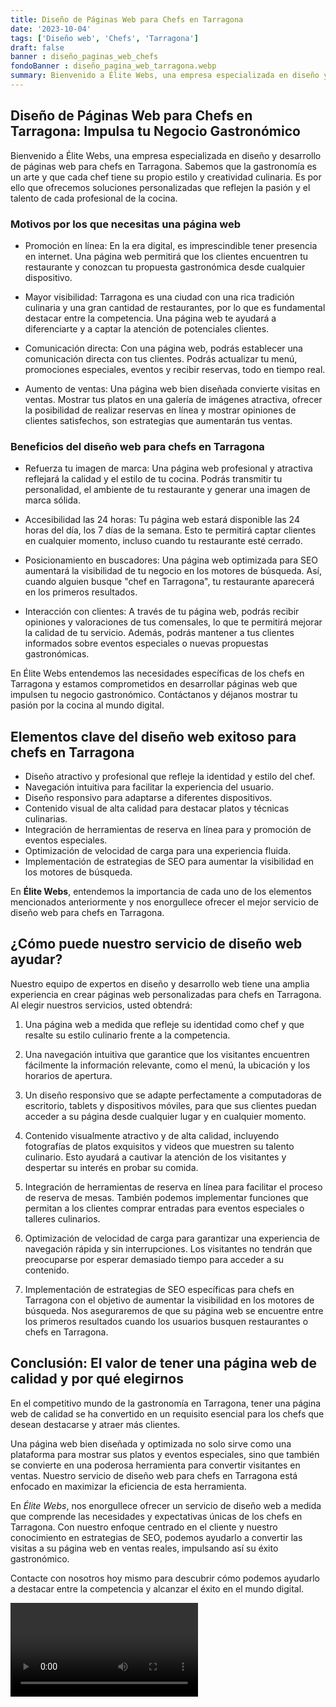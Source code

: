 ```yaml
---
title: Diseño de Páginas Web para Chefs en Tarragona
date: '2023-10-04'
tags: ['Diseño web', 'Chefs', 'Tarragona']
draft: false
banner : diseño_paginas_web_chefs
fondoBanner : diseño_pagina_web_tarragona.webp
summary: Bienvenido a Élite Webs, una empresa especializada en diseño y desarrollo de páginas web para chefs en Tarragona. Sabemos que la gastronomía es un arte y que cada chef tiene su propio estilo y creatividad culinaria. Es por ello que ofrecemos soluciones personalizadas que reflejen la pasión y el talento de cada profesional de la cocina.
---
```


## Diseño de Páginas Web para Chefs en Tarragona: Impulsa tu Negocio Gastronómico

Bienvenido a Élite Webs, una empresa especializada en diseño y desarrollo de páginas web para chefs en Tarragona. Sabemos que la gastronomía es un arte y que cada chef tiene su propio estilo y creatividad culinaria. Es por ello que ofrecemos soluciones personalizadas que reflejen la pasión y el talento de cada profesional de la cocina.

### Motivos por los que necesitas una página web

- Promoción en línea: En la era digital, es imprescindible tener presencia en internet. Una página web permitirá que los clientes encuentren tu restaurante y conozcan tu propuesta gastronómica desde cualquier dispositivo.

- Mayor visibilidad: Tarragona es una ciudad con una rica tradición culinaria y una gran cantidad de restaurantes, por lo que es fundamental destacar entre la competencia. Una página web te ayudará a diferenciarte y a captar la atención de potenciales clientes.

- Comunicación directa: Con una página web, podrás establecer una comunicación directa con tus clientes. Podrás actualizar tu menú, promociones especiales, eventos y recibir reservas, todo en tiempo real.

- Aumento de ventas: Una página web bien diseñada convierte visitas en ventas. Mostrar tus platos en una galería de imágenes atractiva, ofrecer la posibilidad de realizar reservas en línea y mostrar opiniones de clientes satisfechos, son estrategias que aumentarán tus ventas.

### Beneficios del diseño web para chefs en Tarragona

- Refuerza tu imagen de marca: Una página web profesional y atractiva reflejará la calidad y el estilo de tu cocina. Podrás transmitir tu personalidad, el ambiente de tu restaurante y generar una imagen de marca sólida.

- Accesibilidad las 24 horas: Tu página web estará disponible las 24 horas del día, los 7 días de la semana. Esto te permitirá captar clientes en cualquier momento, incluso cuando tu restaurante esté cerrado.

- Posicionamiento en buscadores: Una página web optimizada para SEO aumentará la visibilidad de tu negocio en los motores de búsqueda. Así, cuando alguien busque "chef en Tarragona", tu restaurante aparecerá en los primeros resultados.

- Interacción con clientes: A través de tu página web, podrás recibir opiniones y valoraciones de tus comensales, lo que te permitirá mejorar la calidad de tu servicio. Además, podrás mantener a tus clientes informados sobre eventos especiales o nuevas propuestas gastronómicas.

En Élite Webs entendemos las necesidades específicas de los chefs en Tarragona y estamos comprometidos en desarrollar páginas web que impulsen tu negocio gastronómico. Contáctanos y déjanos mostrar tu pasión por la cocina al mundo digital.

<GifSeo />

<Cta />

## Elementos clave del diseño web exitoso para chefs en Tarragona

- Diseño atractivo y profesional que refleje la identidad y estilo del chef.
- Navegación intuitiva para facilitar la experiencia del usuario.
- Diseño responsivo para adaptarse a diferentes dispositivos.
- Contenido visual de alta calidad para destacar platos y técnicas culinarias.
- Integración de herramientas de reserva en línea para y promoción de eventos especiales.
- Optimización de velocidad de carga para una experiencia fluida.
- Implementación de estrategias de SEO para aumentar la visibilidad en los motores de búsqueda.

En **Élite Webs**, entendemos la importancia de cada uno de los elementos mencionados anteriormente y nos enorgullece ofrecer el mejor servicio de diseño web para chefs en Tarragona.

## ¿Cómo puede nuestro servicio de diseño web ayudar?

Nuestro equipo de expertos en diseño y desarrollo web tiene una amplia experiencia en crear páginas web personalizadas para chefs en Tarragona. Al elegir nuestros servicios, usted obtendrá:

1. Una página web a medida que refleje su identidad como chef y que resalte su estilo culinario frente a la competencia.

2. Una navegación intuitiva que garantice que los visitantes encuentren fácilmente la información relevante, como el menú, la ubicación y los horarios de apertura.

3. Un diseño responsivo que se adapte perfectamente a computadoras de escritorio, tablets y dispositivos móviles, para que sus clientes puedan acceder a su página desde cualquier lugar y en cualquier momento.

4. Contenido visualmente atractivo y de alta calidad, incluyendo fotografías de platos exquisitos y videos que muestren su talento culinario. Esto ayudará a cautivar la atención de los visitantes y despertar su interés en probar su comida.

5. Integración de herramientas de reserva en línea para facilitar el proceso de reserva de mesas. También podemos implementar funciones que permitan a los clientes comprar entradas para eventos especiales o talleres culinarios.

6. Optimización de velocidad de carga para garantizar una experiencia de navegación rápida y sin interrupciones. Los visitantes no tendrán que preocuparse por esperar demasiado tiempo para acceder a su contenido.

7. Implementación de estrategias de SEO específicas para chefs en Tarragona con el objetivo de aumentar la visibilidad en los motores de búsqueda. Nos aseguraremos de que su página web se encuentre entre los primeros resultados cuando los usuarios busquen restaurantes o chefs en Tarragona.

## Conclusión: El valor de tener una página web de calidad y por qué elegirnos

En el competitivo mundo de la gastronomía en Tarragona, tener una página web de calidad se ha convertido en un requisito esencial para los chefs que desean destacarse y atraer más clientes.

Una página web bien diseñada y optimizada no solo sirve como una plataforma para mostrar sus platos y eventos especiales, sino que también se convierte en una poderosa herramienta para convertir visitantes en ventas. Nuestro servicio de diseño web para chefs en Tarragona está enfocado en maximizar la eficiencia de esta herramienta.

En *Élite Webs*, nos enorgullece ofrecer un servicio de diseño web a medida que comprende las necesidades y expectativas únicas de los chefs en Tarragona. Con nuestro enfoque centrado en el cliente y nuestro conocimiento en estrategias de SEO, podemos ayudarlo a convertir las visitas a su página web en ventas reales, impulsando así su éxito gastronómico.

Contacte con nosotros hoy mismo para descubrir cómo podemos ayudarlo a destacar entre la competencia y alcanzar el éxito en el mundo digital.

<Video />

<CtaBot job='Chefs' city='Tarragona'/>

<Gmaps query='Tarragona+españa+maps' />